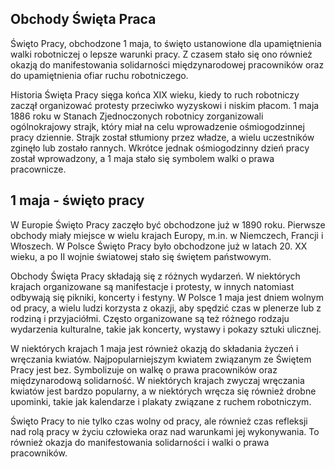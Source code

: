 ## Obchody Święta Praca

Święto Pracy, obchodzone 1 maja, to święto ustanowione dla upamiętnienia walki robotniczej o lepsze warunki pracy. Z czasem stało się ono również okazją do manifestowania solidarności międzynarodowej pracowników oraz do upamiętnienia ofiar ruchu robotniczego.

Historia Święta Pracy sięga końca XIX wieku, kiedy to ruch robotniczy zaczął organizować protesty przeciwko wyzyskowi i niskim płacom. 1 maja 1886 roku w Stanach Zjednoczonych robotnicy zorganizowali ogólnokrajowy strajk, który miał na celu wprowadzenie ośmiogodzinnej pracy dziennie. Strajk został stłumiony przez władze, a wielu uczestników zginęło lub zostało rannych. Wkrótce jednak ośmiogodzinny dzień pracy został wprowadzony, a 1 maja stało się symbolem walki o prawa pracownicze.

## 1 maja - święto pracy

W Europie Święto Pracy zaczęło być obchodzone już w 1890 roku. Pierwsze obchody miały miejsce w wielu krajach Europy, m.in. w Niemczech, Francji i Włoszech. W Polsce Święto Pracy było obchodzone już w latach 20. XX wieku, a po II wojnie światowej stało się świętem państwowym.

Obchody Święta Pracy składają się z różnych wydarzeń. W niektórych krajach organizowane są manifestacje i protesty, w innych natomiast odbywają się pikniki, koncerty i festyny. W Polsce 1 maja jest dniem wolnym od pracy, a wielu ludzi korzysta z okazji, aby spędzić czas w plenerze lub z rodziną i przyjaciółmi. Często organizowane są też różnego rodzaju wydarzenia kulturalne, takie jak koncerty, wystawy i pokazy sztuki ulicznej.

W niektórych krajach 1 maja jest również okazją do składania życzeń i wręczania kwiatów. Najpopularniejszym kwiatem związanym ze Świętem Pracy jest bez. Symbolizuje on walkę o prawa pracowników oraz międzynarodową solidarność. W niektórych krajach zwyczaj wręczania kwiatów jest bardzo popularny, a w niektórych wręcza się również drobne upominki, takie jak kalendarze i plakaty związane z ruchem robotniczym.

Święto Pracy to nie tylko czas wolny od pracy, ale również czas refleksji nad rolą pracy w życiu człowieka oraz nad warunkami jej wykonywania. To również okazja do manifestowania solidarności i walki o prawa pracowników.
